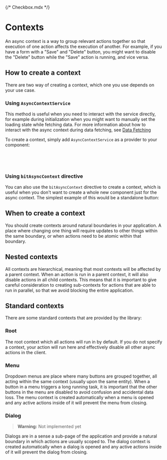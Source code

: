 {/* Checkbox.mdx */}



<Meta of={AsyncContextStories} />

# Contexts

An async context is a way to group relevant actions together so that execution of one action affects
the execution of another. For example, if you have a form with a "Save" and "Delete" button, you
might want to disable the "Delete" button while the "Save" action is running, and vice versa.

<Canvas of={AsyncContextStories.Simple} />

## How to create a context

There are two way of creating a context, which one you use depends on your use case.

### Using `AsyncContextService`

This method is useful when you need to interact with the service directly, for example during
initialization when you might want to manually set the loading state while fetching data. For more
information about how to interact with the async context during data fetching, see
[Data Fetching](?path=/docs/component-library-async-actions-data-fetching--docs)

To create a context, simply add `AsyncContextService` as a provider to your component:

```typescript
@Component({
  providers: [AsyncContextService],
})
```

### Using `bitAsyncContext` directive

You can also use the `bitAsyncContext` directive to create a context, which is useful when you don't
want to create a whole new component just for the async context. The simplest example of this would
be a standalone button:

<Canvas of={AsyncContextStories.StandaloneButton} />

## When to create a context

You should create contexts around natural boundaries in your application. A place where changing one
thing will require updates to other things within the same boundary, or when actions need to be
atomic within that boundary.

## Nested contexts

All contexts are hierarchical, meaning that most contexts will be affected by a parent context. When
an action is run in a parent context, it will also disable actions in all child contexts. This means
that it is important to give careful consideration to creating sub-contexts for actions that are
able to run in parallel, so that we avoid blocking the entire application.

<Canvas of={AsyncContextStories.HierarchyUsingDirectives} />

## Standard contexts

There are some standard contexts that are provided by the library:

### Root

The root context which all actions will run in by default. If you do not specify a context, your
action will run here and effectively disable all other async actions in the client.

### Menu

Dropdown menus are place where many buttons are grouped together, all acting within the same context
(usually upon the same entity). When a button in a menu triggers a long running task, it is
important that the other buttons in the menu are disabled to avoid confusion and accidental data
loss. The menu context is created automatically when a menu is opened and any active actions inside
of it will prevent the menu from closing.

### Dialog

> **Warning:** Not implemented yet

Dialogs are in a sense a sub-page of the application and provide a natural boundary in which actions
are usually scoped to. The dialog context is created automatically when a dialog is opened and any
active actions inside of it will prevent the dialog from closing.
